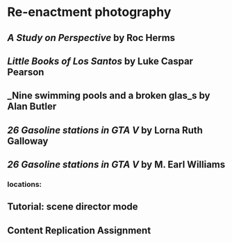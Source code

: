 # Re-enactment photography

## _A Study on Perspective_ by Roc Herms

## _Little Books of Los Santos_ by Luke Caspar Pearson 

## _Nine swimming pools and a broken glas_s by Alan Butler

## _26 Gasoline stations in GTA V_ by Lorna Ruth Galloway 

## _26 Gasoline stations in GTA V_ by M. Earl Williams 

### locations:

## Tutorial: scene director mode

## Content Replication Assignment
